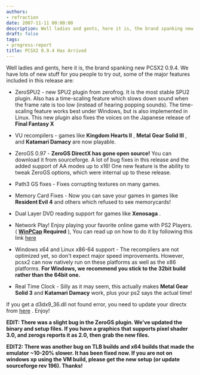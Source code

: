 ```yaml
---
authors:
- refraction
date: 2007-11-11 00:00:00
description: Well ladies and gents, here it is, the brand spanking new PCSX2 0.9.4
draft: false
tags:
- progress-report
title: PCSX2 0.9.4 Has Arrived
---
```


Well ladies and gents, here it is, the brand spanking new PCSX2 0.9.4.
We have lots of new stuff for you people to try out, some of the major
features included in this release are:

<!-- truncate -->

- ZeroSPU2 - new SPU2 plugin from zerofrog. It is the most stable SPU2
plugin. Also has a time-scaling feature which slows down sound when the
frame rate is too low (instead of hearing popping sounds). The
time-scaling feature works best under Windows, but is also implemented
in Linux. This new plugin also fixes the voices on the Japanese release
of **Final Fantasy X**

- VU recompilers - games like **Kingdom Hearts II** , **Metal Gear Solid
III** , and **Katamari Damacy** are now playable.

- ZeroGS 0.97 - **ZeroGS DirectX has gone open source!** You can
download it from sourceforge. A lot of bug fixes in this release and the
added support of AA modes up to x16! One new feature is the ability to
tweak ZeroGS options, which were internal up to these release.

- Path3 GS fixes - Fixes corrupting textures on many games.

- Memory Card Fixes - Now you can save your games in games like
**Resident Evil 4** and others which refused to see memorycards!

- Dual Layer DVD reading support for games like **Xenosaga** .

- Network Play! Enjoy playing your favorite online game with PS2
Players. ( **[WinPCap](http://www.winpcap.org/install/default.htm)
Required** ), You can read up on how to do it by following this link
[here](http://forums.pcsx2.net/Thread-How-To-Play-Online-Guide)

- Windows x64 and Linux x86-64 support - The recompilers are not
optimized yet, so don't expect major speed improvements. However, pcsx2
can now natively run on these platforms as well as the x86 platforms.
**For Windows, we recommend you stick to the 32bit build rather than the
64bit one.**

- Real Time Clock - Silly as it may seem, this actually makes **Metal
Gear Solid 3** and **Katamari Damacy** work, plus your ps2 says the
actual time!

If you get a d3dx9_36.dll not found error, you need to update your
directx from
[here](http://www.microsoft.com/en-us/download/details.aspx?id=35) .
Enjoy!

**EDIT: There was a slight bug in the ZeroGS plugin. We've updated the
binary and setup files. If you have a graphics that supports pixel
shader 3.0, and zerogs reports it as 2.0, then grab the new files.**

**EDIT2: There was another bug on TLB builds and x64 builds that made
the emulator ~10-20% slower. It has been fixed now. If you are not on
windows xp using the VM build, please get the new setup (or update
sourceforge rev 196). Thanks!**
